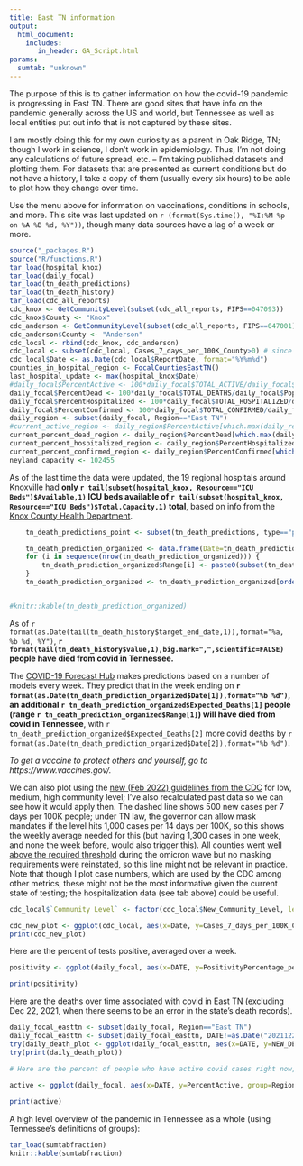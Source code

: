 ```yaml
---
title: East TN information
output:
  html_document:
    includes:
       in_header: GA_Script.html
params:
  sumtab: "unknown"
---
```


The purpose of this is to gather information on how the covid-19 pandemic is progressing in East TN. There are good sites that have info on the pandemic generally across the US and world, but Tennessee as well as local entities put out info that is not captured by these sites. 

I am mostly doing this for my own curiosity as a parent in Oak Ridge, TN; though I work in science, I don't work in epidemiology. Thus, I'm not doing any calculations of future spread, etc. -- I'm taking published datasets and plotting them. For datasets that are presented as current conditions but do not have a history, I take a copy of them (usually every six hours) to be able to plot how they change over time.

Use the menu above for information on vaccinations, conditions in schools, and more. This site was last updated on `r (format(Sys.time(), "%I:%M %p on %A %B %d, %Y"))`, though many data sources have a lag of a week or more. 

```r
source("_packages.R")
source("R/functions.R")
tar_load(hospital_knox)
tar_load(daily_focal)
tar_load(tn_death_predictions)
tar_load(tn_death_history)
tar_load(cdc_all_reports)
cdc_knox <- GetCommunityLevel(subset(cdc_all_reports, FIPS==047093))
cdc_knox$County <- "Knox"
cdc_anderson <- GetCommunityLevel(subset(cdc_all_reports, FIPS==047001))
cdc_anderson$County <- "Anderson"
cdc_local <- rbind(cdc_knox, cdc_anderson) 
cdc_local <- subset(cdc_local, Cases_7_days_per_100K_County>0) # since these reflect lack of reporting
cdc_local$Date <- as.Date(cdc_local$ReportDate, format="%Y%m%d")
counties_in_hospital_region <- FocalCountiesEastTN()
last_hospital_update <- max(hospital_knox$Date)
#daily_focal$PercentActive <- 100*daily_focal$TOTAL_ACTIVE/daily_focal$Population
daily_focal$PercentDead <- 100*daily_focal$TOTAL_DEATHS/daily_focal$Population
daily_focal$PercentHospitalized <- 100*daily_focal$TOTAL_HOSPITALIZED/daily_focal$Population
daily_focal$PercentConfirmed <- 100*daily_focal$TOTAL_CONFIRMED/daily_focal$Population
daily_region <- subset(daily_focal, Region=="East TN")
#current_active_region <- daily_region$PercentActive[which.max(daily_region$DATE)]
current_percent_dead_region <- daily_region$PercentDead[which.max(daily_region$DATE)]
current_percent_hospitalized_region <- daily_region$PercentHospitalized[which.max(daily_region$DATE)]
current_percent_confirmed_region <- daily_region$PercentConfirmed[which.max(daily_region$DATE)]
neyland_capacity <- 102455
```

As of the last time the data were updated, the 19 regional hospitals around Knoxville had **only `r tail(subset(hospital_knox, Resource=="ICU Beds")$Available,1)` ICU beds available of `r tail(subset(hospital_knox, Resource=="ICU Beds")$Total.Capacity,1)` total**, based on info from the [Knox County Health Department](https://covid.knoxcountytn.gov/case-count.html).

```r

	tn_death_predictions_point <- subset(tn_death_predictions, type=="point")

	tn_death_prediction_organized <- data.frame(Date=tn_death_predictions_point$target_end_date,Expected_Deaths=tn_death_predictions_point$value, Range=rep(NA, nrow(tn_death_predictions_point)))
	for (i in sequence(nrow(tn_death_prediction_organized))) {
		tn_death_prediction_organized$Range[i] <- paste0(subset(tn_death_predictions, quantile==0.025 & target_end_date== tn_death_prediction_organized$Date[i])$value, "-", subset(tn_death_predictions, quantile==0.975 & target_end_date== tn_death_prediction_organized$Date[i])$value)
	}
	tn_death_prediction_organized <- tn_death_prediction_organized[order(tn_death_prediction_organized$Date),]


#knitr::kable(tn_death_prediction_organized)
```

As of `r format(as.Date(tail(tn_death_history$target_end_date,1)),format="%a, %b %d, %Y")`, **`r format(tail(tn_death_history$value,1),big.mark=",",scientific=FALSE)` people have died from covid in Tennessee.** 

The [COVID-19 Forecast Hub](https://covid19forecasthub.org) makes predictions based on a number of models every week. They predict that in the week ending on **`r format(as.Date(tn_death_prediction_organized$Date[1]),format="%b %d")`, an additional `r tn_death_prediction_organized$Expected_Deaths[1]` people (range `r tn_death_prediction_organized$Range[1]`) will have died from covid in Tennessee**, with `r tn_death_prediction_organized$Expected_Deaths[2]` more covid deaths by `r format(as.Date(tn_death_prediction_organized$Date[2]),format="%b %d")`.

*To get a vaccine to protect others and yourself, go to https://www.vaccines.gov/.*


We can also plot using the [new (Feb 2022) guidelines from the CDC](https://www.cdc.gov/coronavirus/2019-ncov/your-health/covid-by-county.html) for low, medium, high community level; I've also recalculated past data so we can see how it would apply then. The dashed line shows 500 new cases per 7 days per 100K people; under TN law, the governor can allow mask mandates if the level hits 1,000 cases per 14 days per 100K, so this shows the weekly average needed for this (but having 1,300 cases in one week, and none the week before, would also trigger this). All counties went [well above the required threshold](https://twitter.com/BrettKelman/status/1484210159161327632?s=20) during the omicron wave but no masking requirements were reinstated, so this line might not be relevant in practice. Note that though I plot case numbers, which are used by the CDC among other metrics, these might not be the most informative given the current state of testing; the hospitalization data (see tab above) could be useful.


```r
cdc_local$`Community Level` <- factor(cdc_local$New_Community_Level, levels = c("Low", "Medium", "High"))

cdc_new_plot <- ggplot(cdc_local, aes(x=Date, y=Cases_7_days_per_100K_County, color=`Community Level`)) + scale_color_manual(values=c("mediumseagreen", "khaki1", "red")) + geom_point() + ylab("Seven day number of covid cases per 100K people") + xlab("Date") + facet_wrap(~ County, ncol=1) + geom_hline(yintercept=500, linetype="dashed") 
print(cdc_new_plot)
```


Here are the percent of tests positive, averaged over a week.

```r

positivity <- ggplot(daily_focal, aes(x=DATE, y=PositivityPercentage_per_week, group=Region)) + geom_line(aes(colour=Region)) + ylab("Percent of positive tests reported to state") + xlab("Date") + ylim(0,NA)  + scale_colour_viridis_d(end=0.8) + theme_light() + theme(legend.justification = c(0, 1), legend.position = c(0.1, .9))

print(positivity)
```



Here are the deaths over time associated with covid in East TN (excluding Dec 22, 2021, when there seems to be an error in the state's death records).  

```r
daily_focal_easttn <- subset(daily_focal, Region=="East TN")
daily_focal_easttn <- subset(daily_focal_easttn, DATE!=as.Date("20211222", format="%Y%m%d"))
try(daily_death_plot <- ggplot(daily_focal_easttn, aes(x=DATE, y=NEW_DEATHS)) + theme_light() + geom_ma(aes( linetype="a"), n=7) +  guides(linetype = "none") + ylab("Deaths per day (7 day average)") + xlab("Date") + ggtitle("Covid-Associated Deaths in East TN") )
try(print(daily_death_plot))

```



```r
# Here are the percent of people who have active covid cases right now, who have tested and gotten positive tests, *and* who have reported this to the state. 
 
active <- ggplot(daily_focal, aes(x=DATE, y=PercentActive, group=Region)) + geom_line(aes(colour=Region)) + ylab("Percent of people with active covid infections each day") + xlab("Date") + ylim(0,NA)  + scale_colour_viridis_d(end=0.8) + theme_light() + theme(legend.justification = c(0, 1), legend.position = c(0.1, .9)) 

print(active)
```



A high level overview of the pandemic in Tennessee as a whole (using Tennessee's definitions of groups):

```r
tar_load(sumtabfraction)
knitr::kable(sumtabfraction)
```
